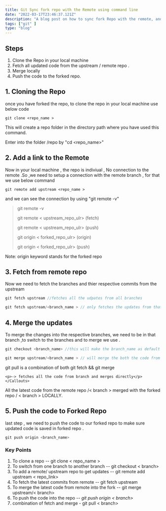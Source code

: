 ```yaml
---
title: Git Sync fork repo with the Remote using command line
date: "2022-03-17T23:46:37.121Z"
description: "A blog post on how to sync fork Repo with the remote, and get the know the commands in details."
tags: ["git" ]
type: "blog"
---
```




## Steps
1.  Clone the Repo in your local machine 
2.  Fetch all updated code from the upstream / remote repo . 
3.  Merge locally
4.  Push the code to the forked repo.


## 1. Cloning the Repo
once you have forked the repo, to clone the repo in your local machine use below code 

```git file=terminal
git clone <repo_name >
```

This will create a repo folder in the directory path where you have used this command.

Enter into the folder /repo by  "cd  <repo_name>"

## 2. Add a link to the Remote 

Now in your local machine , the repo is indiviual , No connection to the remote .So ,we need to setup a connection with the remote branch , for that we use below command

```git file=terminal
git remote add upstream <repo_name >
```
and we can see the connection by using "git remote -v"

<Accordation heading="Using git remote -v">
<blockquote>
git remote -v

git remote < upstream_repo_ulr> (fetch)

git remote < upstream_repo_ulr> (push)

git origin < forked_repo_ulr> (origin)

git origin < forked_repo_ulr> (push)
</blockquote>
    
Note: origin keyword stands for the forked repo 
</Accordation >
   

## 3. Fetch from remote repo
Now  we need to fetch the branches and thier respective commits from the upstream 
```js file=terminal
git fetch upstream //fetches all the udpates from all branches

git fetch upstream/<branch_name > // only fetches the updates from that branch
```

## 4. Merge the updates
To merge the changes into the respective branches, we need to be in that branch ,to switch to the branches and to merge we use .
```js file=terminal
git checkout <branch_name> //this will make the branch_name as default branch in local

git merge upstream/<branch_name > // will merge the both the code from the branch
```

<Callouts name="info">git pull is a combination of both git fetch && git merge
    
    <p>-> fetches all the code from branch and merges directly</p>  </Callouts>

All the latest code from the remote repo /< branch > merged with the forked repo / < branch > LOCALLY.

## 5. Push the code to Forked Repo
last step , we need to push the code to our forked repo to make sure updated code is saved in forked repo .

```js file=terminal
git push origin <branch_name>
```

### Key Points
1. To clone a repo  -- git clone < repo_name >
2. To switch from one branch to another branch -- git checkout < branch> 
3. To add a remote/ upstream repo to get updates --  git remote add upstream < repo_link>
4. To fetch the latest commits from remote -- git fetch upstream
5. To merge the latest code from remote into the fork --  git merge upstream/< branch>
6. To push the code into the repo -- <i>git push origin < branch></i>
7. combination of fetch and merge - git pull < branch>
